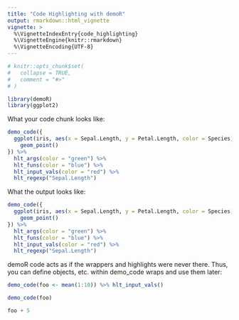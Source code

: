 ```yaml
---
title: "Code Highlighting with demoR"
output: rmarkdown::html_vignette
vignette: >
  %\VignetteIndexEntry{code_highlighting}
  %\VignetteEngine{knitr::rmarkdown}
  %\VignetteEncoding{UTF-8}
---
```


```r
# knitr::opts_chunk$set(
#   collapse = TRUE,
#   comment = "#>"
# )
```

```r
library(demoR)
library(ggplot2)
```

What your code chunk looks like:

```r
demo_code({
  ggplot(iris, aes(x = Sepal.Length, y = Petal.Length, color = Species)) +
    geom_point()
}) %>%
  hlt_args(color = "green") %>%
  hlt_funs(color = "blue") %>%
  hlt_input_vals(color = "red") %>%
  hlt_regexp("Sepal.Length")
```

What the output looks like:

```r
demo_code({
  ggplot(iris, aes(x = Sepal.Length, y = Petal.Length, color = Species)) +
    geom_point()
}) %>%
  hlt_args(color = "green") %>%
  hlt_funs(color = "blue") %>%
  hlt_input_vals(color = "red") %>%
  hlt_regexp("Sepal.Length")
```


demoR code acts as if the wrappers and highlights were never there.  Thus, you can define objects, etc. within demo_code wraps and use them later:


```r

demo_code(foo <- mean(1:10)) %>% hlt_input_vals()

demo_code(foo)

```

```r

foo + 5
```

